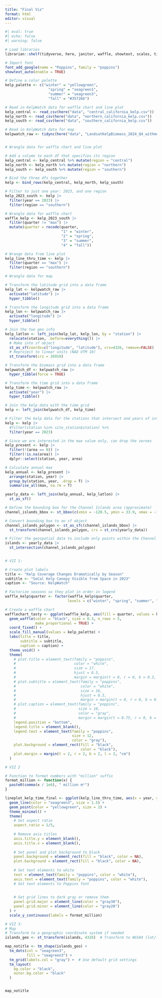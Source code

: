 ```yaml
---
title: "Final Viz"
format: html
editor: visual
---
```



```r
#| eval: true
#| echo: false
#| warning: false

# Load libraries
librarian::shelf(tidyverse, here, janitor, waffle, showtext, scales, tidync, sf, terra, tmap, tmaptools)

# Import font
font_add_google(name = "Poppins", family = "poppins")
showtext_auto(enable = TRUE)

# Define a color palette
kelp_palette <- c("winter" = "yellowgreen", 
                    "spring" = "seagreen1", 
                    "summer" = "seagreen3", 
                    "fall" = "#357266")

# Read in KelpWatch data for waffle chart and line plot
kelp_central <- read_csv(here("data", "central_california_kelp.csv"))
kelp_north <- read_csv(here("data", "northern_california_kelp.csv"))
kelp_south <- read_csv(here("data", "southern_california_kelp.csv"))

# Read in KelpWatch data for map
kelpwatch_raw <- tidync(here("data", "LandsatKelpBiomass_2024_Q4_withmetadata.nc"))


# Wrangle data for waffle chart and line plot

# Add a column to each df that specifies its region
kelp_central <- kelp_central %>% mutate(region = "central")
kelp_north <- kelp_north %>% mutate(region = "northern")
kelp_south <- kelp_south %>% mutate(region = "southern")

# Bind the three dfs together
kelp <- bind_rows(kelp_central, kelp_north, kelp_south)

# Filter to just one year: 2023, and one region
kelp_2023_south <- kelp |>
  filter(year == 2023) |>
  filter(region == "southern")

# Wrangle data for waffle chart
waffle_kelp <- kelp_2023_south |>
  filter(quarter != "max") |> 
  mutate(quarter = recode(quarter,
                          "1" = "winter",
                          "2" = "spring",
                          "3" = "summer",
                          "4" = "fall"))

# Wrange data from line plot 
kelp_line_thru_time <- kelp |>
  filter(quarter == "max") |>
  filter(region == "southern")

# Wrangle data for map

# Transform the latitude grid into a data frame
kelp_lat <- kelpwatch_raw |> 
  activate("latitude") |> 
  hyper_tibble()

# Transform the longitude grid into a data frame
kelp_lon <- kelpwatch_raw |> 
  activate("longitude") |> 
  hyper_tibble()

# Join the two geo info
kelp_latlon <- left_join(kelp_lat, kelp_lon, by = "station") |> 
  relocate(station, .before=everything()) |> 
  # Make into sf object
  st_as_sf(coords=c("longitude", "latitude"), crs=4326, remove=FALSE) |> 
  # Reproject to linear units (NAD UTM 10)
  st_transform(crs = 26910)

# Transform the biomass grid into a data frame
kelpwatch_df <- kelpwatch_raw |> 
  hyper_tibble(force = TRUE)

# Transform the time grid into a data frame
kelp_time <- kelpwatch_raw |>  
  activate("year") |>  
  hyper_tibble()

# Join the kelp data with the time grid
kelp <- left_join(kelpwatch_df, kelp_time)

# Filter the kelp data for the stations that intersect and years of interest
kelp <- kelp |> 
  #filter(station %in% site_station$station) %>% 
  filter(year == 2023)

# Since we are interested in the max value only, can drop the zeroes 
kelp_present <- kelp |> 
  filter(!(area == 0)) |>  
  filter(!is.na(area)) |>  
  dplyr::select(station, year, area)

# Calculate annual max
kelp_annual <- kelp_present |> 
  arrange(station, year) |> 
  group_by(station, year, .drop = T) |> 
  summarise_all(max, na.rm = T) 

yearly_data <- left_join(kelp_annual, kelp_latlon) |> 
  st_as_sf()

# Define the bounding box for the Channel Islands area (approximate)
channel_islands_bbox <- st_bbox(c(xmin = -120.5, ymin = 33.9, xmax = -119.5, ymax = 34.1), crs = st_crs(4326))

# Convert bounding box to an sf object
channel_islands_polygon <- st_as_sfc(channel_islands_bbox) |>
  st_transform(channel_islands_polygon, crs = st_crs(yearly_data))

# Filter the geospatial data to include only points within the Channel Islands area
islands <- yearly_data |> 
  st_intersection(channel_islands_polygon)
  

# VIZ 1:

# Create plot labels
title <- "Kelp Coverage Changes Dramatically by Season"
subtitle <- "SoCal Kelp Canopy Visible from Space in 2023"
caption <- "Source: KelpWatch"

# Factorize seasons so they plot in order in legend
waffle_kelp$quarter <- factor(waffle_kelp$quarter, 
                             levels = c("winter", "spring", "summer", "fall"))

# Create a waffle chart
wafflechart_tasty <- ggplot(waffle_kelp, aes(fill = quarter, values = kelp_area_m2)) +
  geom_waffle(color = "black", size = 0.3, n_rows = 5,
              make_proportional = TRUE) +
  coord_fixed() +
  scale_fill_manual(values = kelp_palette) +
  labs(title = title,
       subtitle = subtitle,
       caption = caption) +
  theme_void() +
  theme(
    # plot.title = element_text(family = "poppins",
    #                           color = "white",
    #                           size = 17, 
    #                           hjust = 0.5,
    #                           margin = margin(t = 0, r = 0, b = 0.3, l = 0, "cm")),
    # plot.subtitle = element_text(family = "poppins",
    #                              color = "white",
    #                              size = 16,
    #                              hjust = 0.5,
    #                              margin = margin(t = 0, r = 0, b = 0.5, l = 0, "cm")),
    # plot.caption = element_text(family = "poppins",
    #                             size = 10,
    #                             color = "gray", 
    #                             margin = margin(t = 0.75, r = 0, b = 0, l = 0, "cm")),
    legend.position = "bottom",
    legend.title = element_blank(),
    legend.text = element_text(family = "poppins",
                               size = 12,
                               color = "gray"),
    plot.background = element_rect(fill = "black", 
                                   color = "black"),
    plot.margin = margin(t = 2, r = 2, b = 2, l = 2, "cm")
  )

# VIZ 2

# Function to format numbers with "million" suffix
format_million <- function(x) {
  paste0(comma(x / 1e6), " million m²")
}

lineplot_kelp_time_final <- ggplot(kelp_line_thru_time, aes(x = year, y = kelp_area_m2)) +
  geom_line(color = "seagreen3", size = 1.5) + 
  geom_point(color = "yellowgreen", size = 2) +
  theme_minimal() +
  theme(
    # Set aspect ratio
    aspect.ratio = 1/5,
    
    # Remove axis titles
    axis.title.y = element_blank(),
    axis.title.x = element_blank(),
    
    # Set panel and plot background to black
    panel.background = element_rect(fill = "black", color = NA),
    plot.background = element_rect(fill = "black", color = NA),
    
    # Set text elements to white
    text = element_text(family = "poppins", color = "white"),
    axis.text = element_text(family = "poppins", color = "white"),
    # Set text elements to Poppins font
    
    
    # Set grid lines to dark gray or remove them
    panel.grid.major = element_line(color = "gray30"),
    panel.grid.minor = element_line(color = "gray20")
  ) +
  scale_y_continuous(labels = format_million)

# VIZ 3:
# Map
# Transform to a geographic coordinate system if needed
islands_geo <- st_transform(islands, 4326)  # Transform to WGS84 (lat/long)

map_notitle <- tm_shape(islands_geo) +
  tm_dots(col = "seagreen3",
          fill = "seagreen3") +
  tm_grid(labels.col = "gray") +  # Use default grid settings
  tm_layout(
    bg.color = "black",
    outer.bg.color = "black"
  ) 


map_notitle
```












